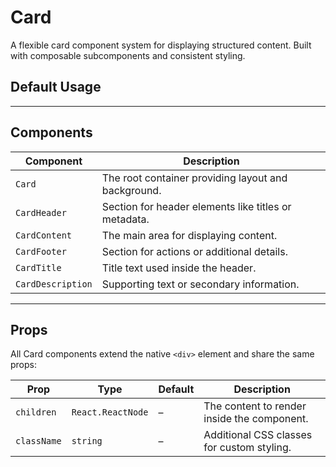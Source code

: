 

# Card

A flexible card component system for displaying structured content. Built with composable subcomponents and consistent styling.

<InstallTabs components="Card" />

## Default Usage

<DefaultCardExample />

---

## Components

| Component         | Description                                          |
| ----------------- | ---------------------------------------------------- |
| `Card`            | The root container providing layout and background.  |
| `CardHeader`      | Section for header elements like titles or metadata. |
| `CardContent`     | The main area for displaying content.                |
| `CardFooter`      | Section for actions or additional details.           |
| `CardTitle`       | Title text used inside the header.                   |
| `CardDescription` | Supporting text or secondary information.            |

---

## Props

All Card components extend the native `<div>` element and share the same props:

| Prop        | Type              | Default | Description                                 |
| ----------- | ----------------- | ------- | ------------------------------------------- |
| `children`  | `React.ReactNode` | –       | The content to render inside the component. |
| `className` | `string`          | –       | Additional CSS classes for custom styling.  |
